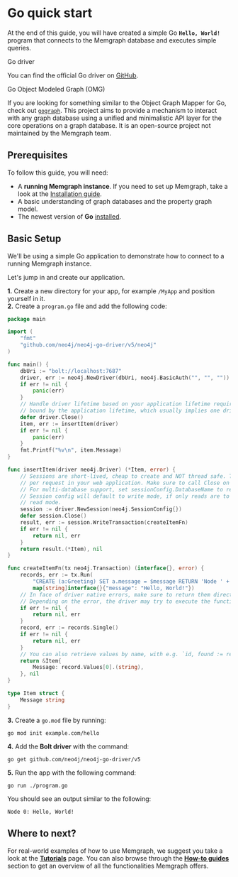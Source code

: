 
# Go quick start

At the end of this guide, you will have created a simple Go **`Hello, World!`**
program that connects to the Memgraph database and executes simple queries.

<Callout type="info"> 

Go driver

You can find the official Go driver on
[GitHub](https://github.com/neo4j/neo4j-go-driver).

</Callout>

<Callout type="info"> 

Go Object Modeled Graph (OMG)

If you are looking for something similar to the Object Graph Mapper for Go, check out [`gograph`](https://github.com/prahaladd/gograph). This project aims to provide a mechanism to interact with any graph database using a unified and minimalistic API layer for the core operations on a graph database. It is an open-source project not maintained by the Memgraph team.

</Callout>

## Prerequisites

To follow this guide, you will need:

- A **running Memgraph instance**. If you need to set up Memgraph, take a look
  at the [Installation guide](/installation/overview.mdx).
- A basic understanding of graph databases and the property graph model.
- The newest version of **Go** [installed](https://golang.org/doc/install).

## Basic Setup

We'll be using a simple Go application to demonstrate how to connect to a
running Memgraph instance.

Let's jump in and create our application.

**1.** Create a new directory for your app, for example `/MyApp` and position
yourself in it.<br /> **2.** Create a `program.go` file and add the following
code:

```go
package main

import (
    "fmt"
    "github.com/neo4j/neo4j-go-driver/v5/neo4j"
)

func main() {
    dbUri := "bolt://localhost:7687"
    driver, err := neo4j.NewDriver(dbUri, neo4j.BasicAuth("", "", ""))
    if err != nil {
        panic(err)
    }
    // Handle driver lifetime based on your application lifetime requirements  driver's lifetime is usually
    // bound by the application lifetime, which usually implies one driver instance per application
    defer driver.Close()
    item, err := insertItem(driver)
    if err != nil {
        panic(err)
    }
    fmt.Printf("%v\n", item.Message)
}

func insertItem(driver neo4j.Driver) (*Item, error) {
    // Sessions are short-lived, cheap to create and NOT thread safe. Typically create one or more sessions
    // per request in your web application. Make sure to call Close on the session when done.
    // For multi-database support, set sessionConfig.DatabaseName to requested database
    // Session config will default to write mode, if only reads are to be used configure session for
    // read mode.
    session := driver.NewSession(neo4j.SessionConfig{})
    defer session.Close()
    result, err := session.WriteTransaction(createItemFn)
    if err != nil {
        return nil, err
    }
    return result.(*Item), nil
}

func createItemFn(tx neo4j.Transaction) (interface{}, error) {
    records, err := tx.Run(
        "CREATE (a:Greeting) SET a.message = $message RETURN 'Node ' + id(a) + ': ' + a.message",
        map[string]interface{}{"message": "Hello, World!"})
    // In face of driver native errors, make sure to return them directly.
    // Depending on the error, the driver may try to execute the function again.
    if err != nil {
        return nil, err
    }
    record, err := records.Single()
    if err != nil {
        return nil, err
    }
    // You can also retrieve values by name, with e.g. `id, found := record.Get("n.id")`
    return &Item{
        Message: record.Values[0].(string),
    }, nil
}

type Item struct {
    Message string
}
```

**3.** Create a `go.mod` file by running:

```
go mod init example.com/hello
```

**4.** Add the **Bolt driver** with the command:

```
go get github.com/neo4j/neo4j-go-driver/v5
```

**5.** Run the app with the following command:

```
go run ./program.go
```

You should see an output similar to the following:

```
Node 0: Hello, World!
```

## Where to next?

For real-world examples of how to use Memgraph, we suggest you take a look at
the **[Tutorials](/tutorials/overview.md)** page. You can also browse through
the **[How-to guides](/how-to-guides/overview.md)** section to get an overview
of all the functionalities Memgraph offers.
